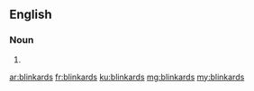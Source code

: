 ==English==

===Noun===
{{head|en|plural}}

# {{plural of|blinkard|lang=en}}

[[ar:blinkards]]
[[fr:blinkards]]
[[ku:blinkards]]
[[mg:blinkards]]
[[my:blinkards]]